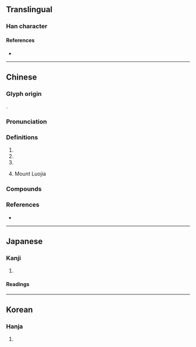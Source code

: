 {{character info}}
==Translingual==

===Han character===
{{Han char|rn=96|rad=玉|as=06|sn=10|four=17164|canj=MGHER|ids=⿰𤣩各}}

====References====
* {{Han ref|kx=0730.270|dkj=20953|dj=1142.110|hdz=21112.090|uh=73DE|ud=29662|bh=AF5F|bd=44895}}

----

==Chinese==
{{zh-forms}}

===Glyph origin===
{{Han etym}}

{{Han compound|王|各|c1=s|c2=p|t1=jade|ls=psc}}.

===Pronunciation===
{{zh-pron
|m=luò
|c=lok3,lok6
|mc=y
|oc=y
|cat=
}}

===Definitions===
{{zh-hanzi}}

# {{zh-used|賽璐珞}}
# {{zh-used|瓔珞}}
# {{surname|zh}}
# {{lb|zh|Wuhan|geography}} Mount Luojia

===Compounds===
{{zh-der|珞巴族|珞珞|瓔珞|瓔珞木|賽璐珞|珞珈山|珞南|珞巴|珞獅路|珞珈雅苑}}

===References===
* {{R:yue:Hanzi}}

----

==Japanese==

===Kanji===
{{ja-kanji|grade=|rs=玉06}}

# {{rfdef|ja|sort=玉06}}

====Readings====
{{ja-readings
|goon=らく
|kanon=らく
|kun=}}

----

==Korean==

===Hanja===
{{ko-hanja|hangeul=[[락]]>[[낙]]|eumhun=|rv=rak>nak|mr=rak>nak|y=lak>nak}}

# {{rfdef|ko|sort=玉06}}